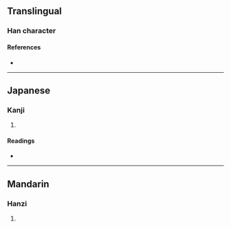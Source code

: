 {{character info/new}}
==Translingual==

===Han character===
{{Han char|rn=30|rad=口|as=04|sn=7|four=67020|canj=RPMM|ids=⿰口匀}}

====References====
* {{Han ref|kx=0181.010|dkj=03384|dj=0398.070|hdz=10592.090|uh=5441|ud=21569|bh=CAA3|bd=51875}}

----

==Japanese==

===Kanji===
{{ja-kanji|grade=|rs=口04}}

# {{defn|lang=ja|sort=口04}}

====Readings====
* {{ja-readings|on=[[きん]] (kin)|kun=[[はく]] (haku), [[とむらう]] (tomurau), [[とぶらう]] (toburau)}}

----

==Mandarin==

===Hanzi===
{{cmn-hanzi|pin=[[dāi]] ([[dai1]]), [[jùn]] ([[jun4]])|wg=tai<sup>1</sup>, chün<sup>4</sup>}}

# {{defn|lang=cmn|sort=口04}}